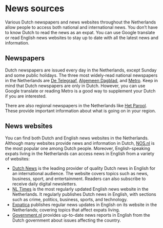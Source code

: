 # News sources
Various Dutch newspapers and news websites throughout the Netherlands allow people to access both national and international news. You don’t have to know Dutch to read the news as an expat. You can use Google translate or read English news websites to stay up to date with all the latest news and information.  

## Newspapers
Dutch newspapers are issued every day in the Netherlands, except Sunday and some public holidays. The three most widely-read national newspapers in the Netherlands are [De Telegraaf](https://www.telegraaf.nl/), [Algemeen Dagblad](https://www.ad.nl/), and [Metro](https://www.metronieuws.nl/). Keep in mind that Dutch newspapers are only in Dutch. However, you can use Google translate or reading Metro is a good way to supplement your Dutch if you are interested. 

There are also regional newspapers in the Netherlands like [Het Parool](https://www.parool.nl/?referrer=https%3A%2F%2Fwww.google.com%2F). These provide important information about what is going on in your region. 

## News websites 
You can find both Dutch and English news websites in the Netherlands. Although many websites provide news and information in Dutch, [NOS.nl](https://nos.nl/ ) is the most popular one among Dutch people. Moreover, English-speaking expats living in the Netherlands can access news in English from a variety of websites:

- [Dutch News](https://www.dutchnews.nl/) is the leading provider of quality Dutch news in English for an international audience. The website covers topics such as news, business, sport, and entertainment. Readers can also subscribe to receive daily digital newsletters.
- [NL Times](https://nltimes.nl/) is the most regularly updated English news website in the Netherlands. It regularly publishes Dutch news in English, with sections such as crime, politics, business, sports, and technology.
- [Expatica](https://www.expatica.com/nl/news/) publishes regular news updates in English on its website in the Netherlands; covering topics that affect expats living.
- [Government.nl](https://www.government.nl/latest/news) provides up-to-date news reports in English from the Dutch government about issues affecting the country.
